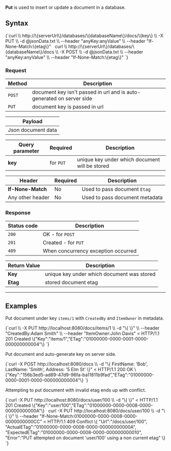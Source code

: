 
**Put** is used to insert or update a document in a database.

## Syntax

<TabItem value="json" label="json">
<CodeBlock language="json">
{`curl \\
	http://\{serverUrl\}/databases/\{databaseName\}/docs/\{key\}  \\
	-X PUT \\
	-d @jsonData.txt  \\
	--header "anyKey:anyValue" \\
    --header "If-None-Match:\{etag\}" 
 
curl \\
	http://\{serverUrl\}/databases/\{databaseName\}/docs \\
	-X POST \\
	-d @jsonData.txt  \\
	--header "anyKey:anyValue" \\	
    --header "If-None-Match:\{etag\}" 
`}
</CodeBlock>
</TabItem>

### Request

| Method | Description |
| -------| - |
| `POST` | document key isn't passed in url and is auto-generated on server side |
| `PUT` | document key is passed in url |

| Payload |
| ------- |
| Json document data |

| Query parameter | Required | Description |
| ------------- | -- | ---- |
| **key** | for `PUT` | unique key under which document will be stored |

| Header | Required | Description |
| --------| ------- | --- |
| **If-None-Match** | No |  Used to pass document `Etag` |
| Any other header | No | Used to pass document metadata |

### Response

| Status code | Description |
| ----------- | - |
| `200` | OK - for `POST` |
| `201` | Created - for `PUT` |
| `409` | When concurrency exception occurred |

| Return Value | Description |
| ------------- | ------------- |
| **Key** | unique key under which document was stored |
| **Etag** | stored document etag |

---

## Examples

Put document under key `items/1` with  `CreatedBy` and `ItemOwner` in metadata.

<TabItem value="json" label="json">
<CodeBlock language="json">
{`curl \\
	-X PUT http://localhost:8080/docs/items/1  \\
	-d "\{ \}"  \\
	--header "CreatedBy:Adam Smith" \\
	--header "ItemOwner:John Davis"
< HTTP/1.1 201 Created
\{"Key":"items/1","ETag":"01000000-0000-0001-0000-000000000004"\}
`}
</CodeBlock>
</TabItem>

Put document and auto-generate key on server side.

<TabItem value="json" label="json">
<CodeBlock language="json">
{`curl -X POST http://localhost:8080/docs \\
	-d "\{ FirstName: 'Bob', LastName: 'Smith', Address: '5 Elm St' \}"
< HTTP/1.1 200 OK
\{"Key":"156b3ed5-ad89-47d9-96fa-ba11811b9fad","ETag":"01000000-0000-0001-0000-000000000004"\}
`}
</CodeBlock>
</TabItem>

Attempting to put document with invalid etag ends up with conflict.

<TabItem value="json" label="json">
<CodeBlock language="json">
{`curl -X PUT http://localhost:8080/docs/user/100  \\
	-d "\{ \}" 
< HTTP/1.1 201 Created
\{"Key":"user/100","ETag":"01000000-0000-0008-0000-00000000000A"\}
 
curl -X PUT http://localhost:8080/docs/user/100 \\
	-d "\{ \}" \\
	--header "If-None-Match:01000000-0000-0008-0000-0000000000CC" 
< HTTP/1.1 409 Conflict
\{
	"Url":"/docs/user/100",
	"ActualETag":"01000000-0000-0008-0000-00000000000A",
	"ExpectedETag":"01000000-0000-0008-0000-000000000010",
	"Error":"PUT attempted on document 'user/100' using a non current etag"
\}
`}
</CodeBlock>
</TabItem>



